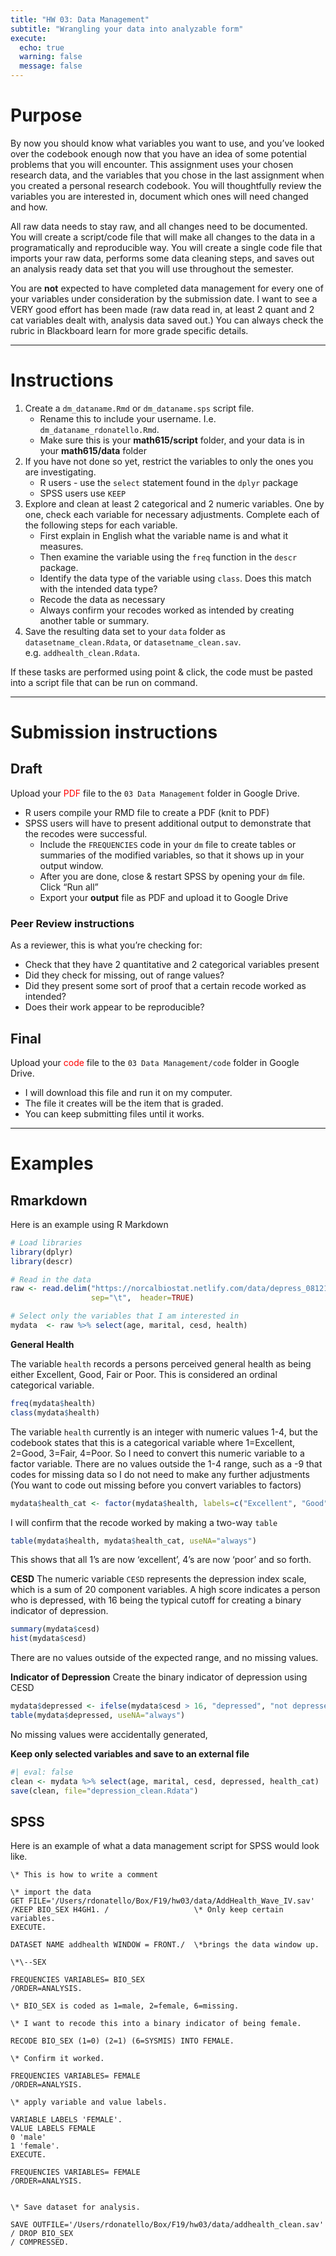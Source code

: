 ```yaml
---
title: "HW 03: Data Management"
subtitle: "Wrangling your data into analyzable form"
execute:
  echo: true
  warning: false
  message: false
---
```


# Purpose

By now you should know what variables you want to use, and you've looked over the codebook enough now that you have an idea of some potential problems that you will encounter. This assignment uses your chosen research data, and the variables that you chose in the last assignment when you created a personal research codebook. You will thoughtfully review the variables you are interested in, document which ones will need changed and how.

All raw data needs to stay raw, and all changes need to be documented. You will create a script/code file that will make all changes to the data in a programatically and reproducible way. You will create a single code file that imports your raw data, performs some data cleaning steps, and saves out an analysis ready data set that you will use throughout the semester. 

You are **not** expected to have completed data management for every one of your variables under consideration by the submission date. 
I want to see a VERY good effort has been made (raw data read in, at least 2 quant and 2 cat variables dealt with, analysis data saved out.)
You can always check the rubric in Blackboard learn for more grade specific details. 

----

# Instructions 

1. Create a `dm_dataname.Rmd` or `dm_dataname.sps` script file. 
    - Rename this to include your username. I.e. `dm_dataname_rdonatello.Rmd`. 
    - Make sure this is your **math615/script** folder, and your data is in your **math615/data** folder
2. If you have not done so yet, restrict the variables to only the ones you are investigating. 
    - R users - use the `select` statement found in the `dplyr` package
    - SPSS users use `KEEP`
3. Explore and clean at least 2 categorical and 2 numeric variables. One by one, check each variable for necessary adjustments. Complete each of the following steps for each variable.
    - First explain in English what the variable name is and what it measures. 
    - Then examine the variable using the `freq` function in the `descr` package. 
    - Identify the data type of the variable using `class`. Does this match with the intended data type? 
    - Recode the data as necessary 
    - Always confirm your recodes worked as intended by creating another table or summary. 
4. Save the resulting data set to your `data` folder as `datasetname_clean.Rdata`, or `datasetname_clean.sav`. e.g. `addhealth_clean.Rdata`. 


If these tasks are performed using point & click, the code must be pasted into a script file that can be run on command. 

----

# Submission instructions

## Draft

Upload your <span style="color:red">PDF</span> file to the `03 Data Management` folder in Google Drive. 

* R users compile your RMD file to create a PDF (knit to PDF)
* SPSS users will have to present additional output to demonstrate that the recodes were successful. 
    - Include the `FREQUENCIES` code in your `dm` file to create tables or summaries of the modified variables, so that it shows up in your output window. 
    - After you are done, close & restart SPSS by opening your `dm` file. Click "Run all" 
    - Export your **output** file as PDF and upload it to Google Drive

### Peer Review instructions

As a reviewer, this is what you're checking for: 

* Check that they have 2 quantitative and 2 categorical variables present
* Did they check for missing, out of range values? 
* Did they present some sort of proof that a certain recode worked as intended? 
* Does their work appear to be reproducible? 

## Final
Upload your <span style="color:red">code</span> file to the `03 Data Management/code` folder in Google Drive. 

  - I will download this file and run it on my computer.
  - The file it creates will be the item that is graded. 
  - You can keep submitting files until it works. 




----

# Examples

:::{.callout-caution icon=false}
## Rmarkdown
Here is an example using R Markdown
:::


```r
# Load libraries
library(dplyr)
library(descr)

# Read in the data
raw <- read.delim("https://norcalbiostat.netlify.com/data/depress_081217.txt", 
                  sep="\t",  header=TRUE)

# Select only the variables that I am interested in
mydata  <- raw %>% select(age, marital, cesd, health)
```

**General Health**

The variable `health` records a persons perceived general health as being either Excellent, Good, Fair or Poor. This is considered an ordinal categorical variable. 

```r
freq(mydata$health)
class(mydata$health)
```

The variable `health` currently is an integer with numeric values 1-4, but the codebook states that this is a categorical variable where 1=Excellent, 2=Good, 3=Fair, 4=Poor. 
So I need to convert this numeric variable to a factor variable. There are no values outside the 1-4 range, such as a -9 that codes for missing data so I do not need to make any further adjustments (You want to code out missing before you convert variables to factors)

```r
mydata$health_cat <- factor(mydata$health, labels=c("Excellent", "Good", "Fair", "Poor"))
```

I will confirm that the recode worked by making a two-way `table`
```r
table(mydata$health, mydata$health_cat, useNA="always")
```
This shows that all 1's are now 'excellent', 4's are now 'poor' and so forth. 

**CESD**
The numeric variable `CESD` represents the depression index scale, which is a sum of 20 component variables. A high score indicates a person who is depressed, with 16 being the typical cutoff for creating a binary indicator of depression.

```r
summary(mydata$cesd)
hist(mydata$cesd)
```

There are no values outside of the expected range, and no missing values. 

**Indicator of Depression**
Create the binary indicator of depression using CESD

```r
mydata$depressed <- ifelse(mydata$cesd > 16, "depressed", "not depressed")
table(mydata$depressed, useNA="always")
```

No missing values were accidentally generated, 


**Keep only selected variables and save to an external file**
```r
#| eval: false
clean <- mydata %>% select(age, marital, cesd, depressed, health_cat)
save(clean, file="depression_clean.Rdata")
```

:::{.callout-caution icon=false}
## SPSS
Here is an example of what a data management script for SPSS would look like. 
:::



```
\* This is how to write a comment

\* import the data 
GET FILE='/Users/rdonatello/Box/F19/hw03/data/AddHealth_Wave_IV.sav'
/KEEP BIO_SEX H4GH1. /                   \* Only keep certain variables.
EXECUTE.

DATASET NAME addhealth WINDOW = FRONT./  \*brings the data window up.

\*\--SEX

FREQUENCIES VARIABLES= BIO_SEX
/ORDER=ANALYSIS.

\* BIO_SEX is coded as 1=male, 2=female, 6=missing.

\* I want to recode this into a binary indicator of being female.

RECODE BIO_SEX (1=0) (2=1) (6=SYSMIS) INTO FEMALE.

\* Confirm it worked.

FREQUENCIES VARIABLES= FEMALE
/ORDER=ANALYSIS.

\* apply variable and value labels.

VARIABLE LABELS 'FEMALE'.
VALUE LABELS FEMALE
0 'male'
1 'female'.
EXECUTE.

FREQUENCIES VARIABLES= FEMALE
/ORDER=ANALYSIS.


\* Save dataset for analysis.

SAVE OUTFILE='/Users/rdonatello/Box/F19/hw03/data/addhealth_clean.sav'
/ DROP BIO_SEX
/ COMPRESSED.

```

    